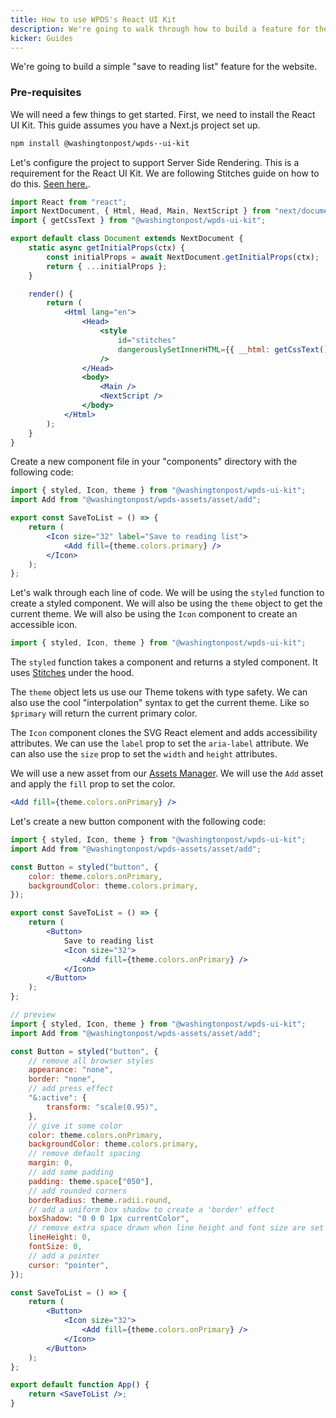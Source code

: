 ```yaml
---
title: How to use WPDS's React UI Kit
description: We're going to walk through how to build a feature for the website with our React UI Kit.
kicker: Guides
---
```


We're going to build a simple "save to reading list" feature for the website.

### Pre-requisites

We will need a few things to get started. First, we need to install the React UI Kit. This guide assumes you have a Next.js project set up.

```bash
npm install @washingtonpost/wpds--ui-kit
```

Let's configure the project to support Server Side Rendering. This is a requirement for the React UI Kit. We are following Stitches guide on how to do this. [Seen here.](https://stitches.dev/docs/server-side-rendering).

```jsx
import React from "react";
import NextDocument, { Html, Head, Main, NextScript } from "next/document";
import { getCssText } from "@washingtonpost/wpds-ui-kit";

export default class Document extends NextDocument {
	static async getInitialProps(ctx) {
		const initialProps = await NextDocument.getInitialProps(ctx);
		return { ...initialProps };
	}

	render() {
		return (
			<Html lang="en">
				<Head>
					<style
						id="stitches"
						dangerouslySetInnerHTML={{ __html: getCssText() }}
					/>
				</Head>
				<body>
					<Main />
					<NextScript />
				</body>
			</Html>
		);
	}
}
```

Create a new component file in your "components" directory with the following code:

```jsx
import { styled, Icon, theme } from "@washingtonpost/wpds-ui-kit";
import Add from "@washingtonpost/wpds-assets/asset/add";

export const SaveToList = () => {
	return (
		<Icon size="32" label="Save to reading list">
			<Add fill={theme.colors.primary} />
		</Icon>
	);
};
```

Let's walk through each line of code. We will be using the `styled` function to create a styled component. We will also be using the `theme` object to get the current theme. We will also be using the `Icon` component to create an accessible icon.

```jsx
import { styled, Icon, theme } from "@washingtonpost/wpds-ui-kit";
```

The `styled` function takes a component and returns a styled component. It uses [Stitches](https://stitches.dev/docs/introduction) under the hood.

The `theme` object lets us use our Theme tokens with type safety. We can also use the cool "interpolation" syntax to get the current theme. Like so `$primary` will return the current primary color.

The `Icon` component clones the SVG React element and adds accessibility attributes. We can use the `label` prop to set the `aria-label` attribute. We can also use the `size` prop to set the `width` and `height` attributes.

We will use a new asset from our [Assets Manager](/foundations/assets). We will use the `Add` asset and apply the `fill` prop to set the color.

```jsx
<Add fill={theme.colors.onPrimary} />
```

Let's create a new button component with the following code:

```jsx
import { styled, Icon, theme } from "@washingtonpost/wpds-ui-kit";
import Add from "@washingtonpost/wpds-assets/asset/add";

const Button = styled("button", {
	color: theme.colors.onPrimary,
	backgroundColor: theme.colors.primary,
});

export const SaveToList = () => {
	return (
		<Button>
			Save to reading list
			<Icon size="32">
				<Add fill={theme.colors.onPrimary} />
			</Icon>
		</Button>
	);
};
```

```jsx
// preview
import { styled, Icon, theme } from "@washingtonpost/wpds-ui-kit";
import Add from "@washingtonpost/wpds-assets/asset/add";

const Button = styled("button", {
	// remove all browser styles
	appearance: "none",
	border: "none",
	// add press effect
	"&:active": {
		transform: "scale(0.95)",
	},
	// give it some color
	color: theme.colors.onPrimary,
	backgroundColor: theme.colors.primary,
	// remove default spacing
	margin: 0,
	// add some padding
	padding: theme.space["050"],
	// add rounded corners
	borderRadius: theme.radii.round,
	// add a uniform box shadow to create a 'border' effect
	boxShadow: "0 0 0 1px currentColor",
	// remove extra space drawn when line height and font size are set
	lineHeight: 0,
	fontSize: 0,
	// add a pointer
	cursor: "pointer",
});

const SaveToList = () => {
	return (
		<Button>
			<Icon size="32">
				<Add fill={theme.colors.onPrimary} />
			</Icon>
		</Button>
	);
};

export default function App() {
	return <SaveToList />;
}
```
